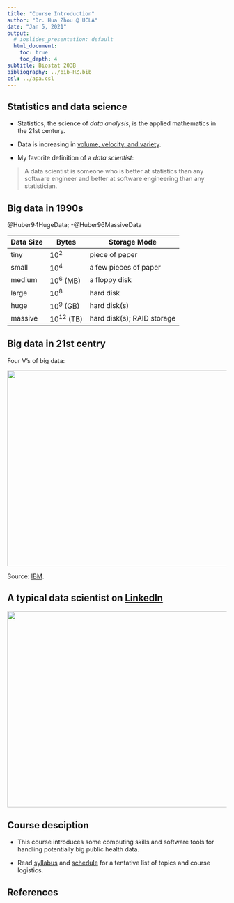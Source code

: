 ```yaml
---
title: "Course Introduction"
author: "Dr. Hua Zhou @ UCLA"
date: "Jan 5, 2021"
output:
  # ioslides_presentation: default
  html_document:
    toc: true
    toc_depth: 4  
subtitle: Biostat 203B
bibliography: ../bib-HZ.bib
csl: ../apa.csl
---
```

<!-- I could not get R Markdown's citations to work as the works cited at the
  end would not continue onto multiple slides.  If you know how to fix that, 
  please let me know. -->

## Statistics and data science

- Statistics, the science of _data analysis_, is the applied mathematics in the 21st century.

- Data is increasing in [volume, velocity, and variety](http://www.forbes.com/sites/oreillymedia/2012/01/19/volume-velocity-variety-what-you-need-to-know-about-big-data/).

- My favorite definition of a _data scientist_:

> A data scientist is someone who is better at statistics than any software engineer and better at software engineering than any statistician.

## Big data in 1990s

@Huber94HugeData; -@Huber96MassiveData

| Data Size | Bytes          | Storage Mode               |
|-----------|----------------|----------------------------|
| tiny      | $10^2$         | piece of paper             |
| small     | $10^4$         | a few pieces of paper      |
| medium    | $10^6$ (MB)    | a floppy disk              |
| large     | $10^8$         | hard disk                  |
| huge      | $10^9$ (GB)    | hard disk(s)               |
| massive   | $10^{12}$ (TB) | hard disk(s); RAID storage |

## Big data in 21st centry

Four V's of big data:
<p align="center">
  <img src="./4-Vs-of-big-data.jpg" height="450" width="700">
</p>
Source: [IBM](http://www.ibmbigdatahub.com/infographic/four-vs-big-data).

## A typical data scientist on [LinkedIn](http://linkedin.com)

<p align="center">
  <img src="./genetech.png" height="450" width="700">
</p>

## Course desciption

- This course introduces some computing skills and software tools for handling potentially big public health data.

- Read [syllabus](https://ucla-biostat203b-2021winter.github.io/syllabus/syllabus.html) and [schedule](https://ucla-biostat203b-2021winter.github.io/schedule/schedule.html) for a tentative list of topics and course logistics.

## References

